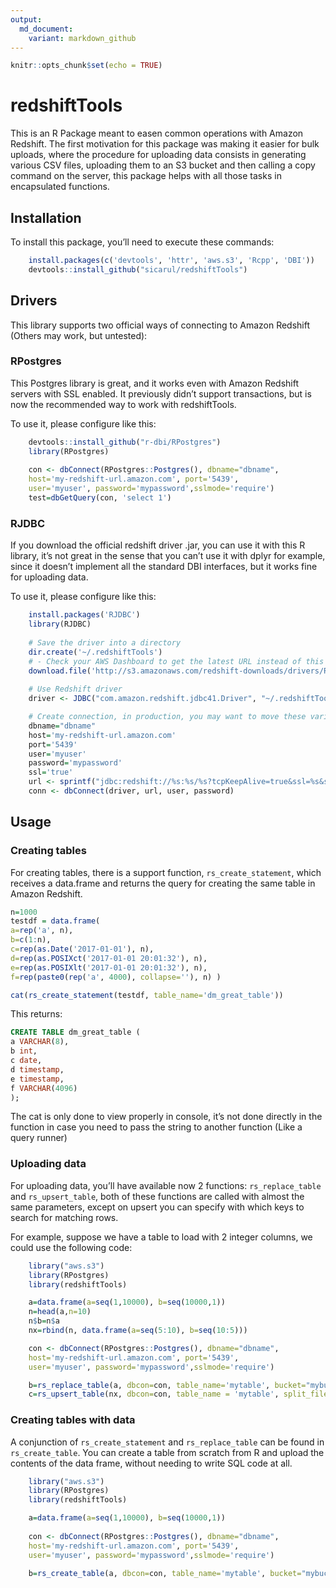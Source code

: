 ```yaml
---
output:
  md_document:
    variant: markdown_github
---
```


<!-- README.md is generated from README.Rmd. Please edit that file -->

```r
knitr::opts_chunk$set(echo = TRUE)
```

# redshiftTools

This is an R Package meant to easen common operations with Amazon Redshift. The first motivation for this package was making it easier for bulk uploads, where the procedure for uploading data consists in generating various CSV files, uploading them to an S3 bucket and then calling a copy command on the server, this package helps with all those tasks in encapsulated functions.


## Installation

To install this package, you'll need to execute these commands:

``` r
    install.packages(c('devtools', 'httr', 'aws.s3', 'Rcpp', 'DBI'))
    devtools::install_github("sicarul/redshiftTools")
```


## Drivers

This library supports two official ways of connecting to Amazon Redshift (Others may work, but untested):

### RPostgres
This Postgres library is great, and it works even with Amazon Redshift servers with SSL enabled. It previously didn't support transactions, but is now the recommended way to work with redshiftTools.

To use it, please configure like this:

``` r 
    devtools::install_github("r-dbi/RPostgres")
    library(RPostgres)
    
    con <- dbConnect(RPostgres::Postgres(), dbname="dbname",
    host='my-redshift-url.amazon.com', port='5439',
    user='myuser', password='mypassword',sslmode='require')
    test=dbGetQuery(con, 'select 1')
```

### RJDBC
If you download the official redshift driver .jar, you can use it with this R library, it's not great in the sense that you can't use it with dplyr for example, since it doesn't implement all the standard DBI interfaces, but it works fine for uploading data.

To use it, please configure like this:

``` r 
    install.packages('RJDBC')
    library(RJDBC)
    
    # Save the driver into a directory
    dir.create('~/.redshiftTools')
    # - Check your AWS Dashboard to get the latest URL instead of this version -
    download.file('http://s3.amazonaws.com/redshift-downloads/drivers/RedshiftJDBC41-1.1.9.1009.jar','~/.redshiftTools/redshift-driver.jar')
    
    # Use Redshift driver
    driver <- JDBC("com.amazon.redshift.jdbc41.Driver", "~/.redshiftTools/redshift-driver.jar", identifier.quote="`")

    # Create connection, in production, you may want to move these variables to a .env file with library dotenv, or other methods.
    dbname="dbname"
    host='my-redshift-url.amazon.com'
    port='5439'
    user='myuser'
    password='mypassword'
    ssl='true'
    url <- sprintf("jdbc:redshift://%s:%s/%s?tcpKeepAlive=true&ssl=%s&sslfactory=com.amazon.redshift.ssl.NonValidatingFactory", host, port, dbname, ssl)
    conn <- dbConnect(driver, url, user, password)

```

## Usage

### Creating tables

For creating tables, there is a support function, `rs_create_statement`, which receives a data.frame and returns the query for creating the same table in Amazon Redshift.

``` r
n=1000
testdf = data.frame(
a=rep('a', n),
b=c(1:n),
c=rep(as.Date('2017-01-01'), n),
d=rep(as.POSIXct('2017-01-01 20:01:32'), n),
e=rep(as.POSIXlt('2017-01-01 20:01:32'), n),
f=rep(paste0(rep('a', 4000), collapse=''), n) )

cat(rs_create_statement(testdf, table_name='dm_great_table'))

```

This returns:

``` sql
CREATE TABLE dm_great_table (
a VARCHAR(8),
b int,
c date,
d timestamp,
e timestamp,
f VARCHAR(4096)
);
```

The cat is only done to view properly in console, it's not done directly in the function in case you need to pass the string to another function (Like a query runner)

### Uploading data

For uploading data, you'll have available now 2 functions: `rs_replace_table` and `rs_upsert_table`, both of these functions are called with almost the same parameters, except on upsert you can specify with which keys to search for matching rows.

For example, suppose we have a table to load with 2 integer columns, we could use the following code:

``` r
    library("aws.s3")
    library(RPostgres)
    library(redshiftTools)

    a=data.frame(a=seq(1,10000), b=seq(10000,1))
    n=head(a,n=10)
    n$b=n$a
    nx=rbind(n, data.frame(a=seq(5:10), b=seq(10:5)))

    con <- dbConnect(RPostgres::Postgres(), dbname="dbname",
    host='my-redshift-url.amazon.com', port='5439',
    user='myuser', password='mypassword',sslmode='require')

    b=rs_replace_table(a, dbcon=con, table_name='mytable', bucket="mybucket", split_files=4)
    c=rs_upsert_table(nx, dbcon=con, table_name = 'mytable', split_files=4, bucket="mybucket", keys=c('a'))

```


### Creating tables with data

A conjunction of `rs_create_statement` and `rs_replace_table` can be found in `rs_create_table`. You can create a table from scratch from R and upload the contents of the data frame, without needing to write SQL code at all.


``` r
    library("aws.s3")
    library(RPostgres)
    library(redshiftTools)

    a=data.frame(a=seq(1,10000), b=seq(10000,1))
    
    con <- dbConnect(RPostgres::Postgres(), dbname="dbname",
    host='my-redshift-url.amazon.com', port='5439',
    user='myuser', password='mypassword',sslmode='require')

    b=rs_create_table(a, dbcon=con, table_name='mytable', bucket="mybucket", split_files=4)
    

```
